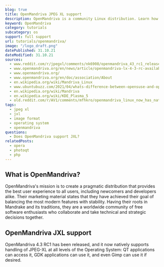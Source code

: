 ```yaml
---
blog: true
title: OpenMandriva JPEG XL support
description: OpenMandriva is a community Linux distribution. Learn how to use JXL images within OpenMandriva.
keyword: OpenMandriva
category: tutorials
subcategory: os
support: full support
url: tutorials/openmandriva/
image: "/logo_draft.png"
datePublished: 31.10.21
dateModified: 31.10.21
sources:
  - www.reddit.com/r/jpegxl/comments/nk6908/openmandriva_43_rc1_release_with_native_jpegxl/
  - www.openmandriva.org/en/news/article/openmandriva-lx-4-3-rc-available-for-testing
  - www.openmandriva.org/
  - www.openmandriva.org/en/doc/association/About
  - en.wikipedia.org/wiki/Mandriva_Linux
  - www.ubuntubuzz.com/2021/04/whats-difference-between-opensuse-and-openmandriva.html
  - en.wikipedia.org/wiki/Mandriva
  - en.wikipedia.org/wiki/KDE_Plasma_5
  - old.reddit.com/r/AV1/comments/mfhkro/openmandriva_linux_now_has_native_jpegxl_packages/
tags:
  - jpeg xl
  - jxl
  - image format
  - operating system
  - openmandriva
questions:
  - Does OpenMandriva support JXL?
relatedPosts:
  - opera
  - photoqt
  - php
---
```


## What is OpenMandriva?

OpenMandriva's mission is to create a pragmatic distribution that provides the best user experience to all users, including newcomers and developers alike. Their marketing material states that they have achieved their goal of balancing the most modern features with stability. Having their roots in Mandrake and its traditions, they are a worldwide community of free software enthusiasts who collaborate and take technical and strategic decisions together.

## OpenMandriva JXL support

OpenMandriva 4.3 RC1 has been released, and it now natively supports handling of JPEG-XL at all levels of the Operating System: QT applications can access it, GDK applications can use it, and even Gimp can use it if desired.

